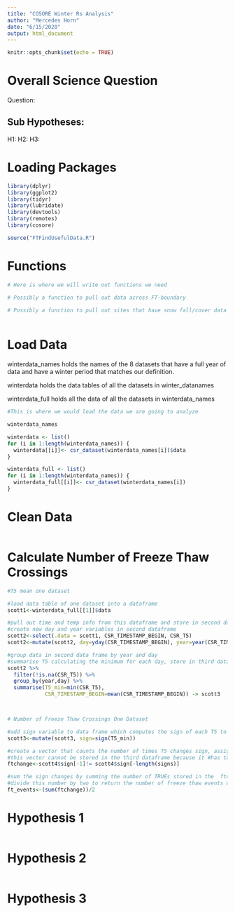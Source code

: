 ```yaml
---
title: "COSORE Winter Rs Analysis"
author: "Mercedes Horn"
date: "6/15/2020"
output: html_document
---
```


```r
knitr::opts_chunk$set(echo = TRUE)
```


# Overall Science Question
Question:

## Sub Hypotheses:
H1:
H2:
H3:


# Loading Packages

```r
library(dplyr)
library(ggplot2)
library(tidyr)
library(lubridate)
library(devtools)
library(remotes)
library(cosore)

source("FTFindUsefulData.R")
```
 
# Functions
 
```r
# Here is where we will write out functions we need

# Possibly a function to pull out data across FT-boundary

# Possibly a function to pull out sites that have snow fall/cover data
 
```

# Load Data

winterdata_names holds the names of the 8 datasets that have a full year of data and have a winter period that matches our definition. 

winterdata holds the data tables of all the datasets in winter_datanames

winterdata_full holds all the data of all the datasets in winterdata_names

```r
#This is where we would load the data we are going to analyze

winterdata_names

winterdata <- list()
for (i in 1:length(winterdata_names)) {
  winterdata[[i]]<- csr_dataset(winterdata_names[i])$data
}

winterdata_full <- list()
for (i in 1:length(winterdata_names)) {
  winterdata_full[[i]]<- csr_dataset(winterdata_names[i])
}

```

# Clean Data

```r

```


# Calculate Number of Freeze Thaw Crossings 

```r

#T5 mean one dataset

#load data table of one dataset into a dataframe
scott1<-winterdata_full[[1]]$data

#pull out time and temp info from this dataframe and store in second dataframe
#create new day and year variables in second dataframe
scott2<-select(.data = scott1, CSR_TIMESTAMP_BEGIN, CSR_T5)
scott2<-mutate(scott2, day=yday(CSR_TIMESTAMP_BEGIN), year=year(CSR_TIMESTAMP_BEGIN))

#group data in second data frame by year and day
#summarise T5 calculating the minimum for each day, store in third dataframe
scott2 %>%
  filter(!is.na(CSR_T5)) %>%
  group_by(year,day) %>%
  summarise(T5_min=min(CSR_T5), 
            CSR_TIMESTAMP_BEGIN=mean(CSR_TIMESTAMP_BEGIN)) -> scott3



# Number of Freeze Thaw Crossings One Dataset

#add sign variable to data frame which computes the sign of each T5 to third dataframe
scott3<-mutate(scott3, sign=sign(T5_min))

#create a vector that counts the number of times T5 changes sign, assigning the presence of a sign change as TRUE and the lack of a sign change as FALSE
#this vector cannot be stored in the third dataframe because it #has too few rows
ftchange<-scott4$sign[-1]!= scott4$sign[-length(signs)]

#sum the sign changes by summing the number of TRUEs stored in the  ftchange vector
#divide this number by two to return the number of freeze thaw events observed in this dataset
ft_events<-(sum(ftchange))/2


```


# Hypothesis 1

```r

```

# Hypothesis 2

```r

```

# Hypothesis 3

```r

```
